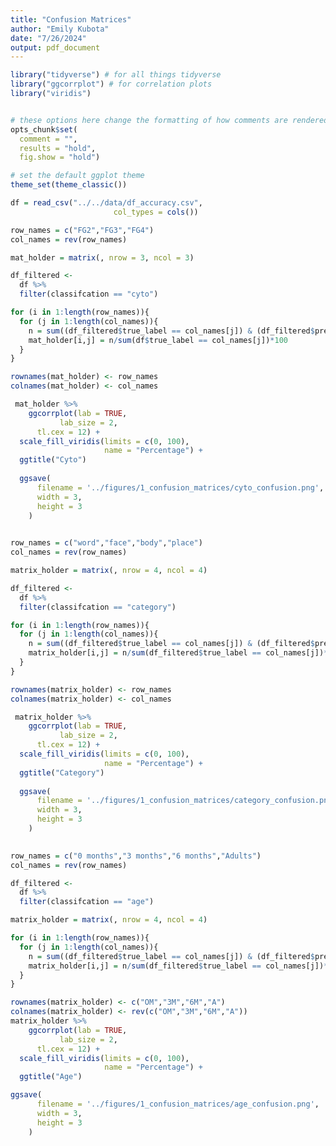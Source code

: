```yaml
---
title: "Confusion Matrices"
author: "Emily Kubota"
date: "7/26/2024"
output: pdf_document
---
```


```r
library("tidyverse") # for all things tidyverse
library("ggcorrplot") # for correlation plots
library("viridis")


# these options here change the formatting of how comments are rendered
opts_chunk$set(
  comment = "",
  results = "hold",
  fig.show = "hold")

# set the default ggplot theme 
theme_set(theme_classic())


```

```r

df = read_csv("../../data/df_accuracy.csv",
                       col_types = cols())

```

```r
row_names = c("FG2","FG3","FG4")
col_names = rev(row_names)

mat_holder = matrix(, nrow = 3, ncol = 3)

df_filtered <-
  df %>% 
  filter(classifcation == "cyto")

for (i in 1:length(row_names)){
  for (j in 1:length(col_names)){
    n = sum((df_filtered$true_label == col_names[j]) & (df_filtered$predicted_label == row_names[i]))
    mat_holder[i,j] = n/sum(df$true_label == col_names[j])*100
  }
}

rownames(mat_holder) <- row_names
colnames(mat_holder) <- col_names

 mat_holder %>%
    ggcorrplot(lab = TRUE,
           lab_size = 2,
      tl.cex = 12) +
  scale_fill_viridis(limits = c(0, 100),
                     name = "Percentage") +
  ggtitle("Cyto")
 
  ggsave(
      filename = '../figures/1_confusion_matrices/cyto_confusion.png',
      width = 3,
      height = 3
    )
 

```



```r
row_names = c("word","face","body","place")
col_names = rev(row_names)

matrix_holder = matrix(, nrow = 4, ncol = 4)

df_filtered <-
  df %>% 
  filter(classifcation == "category")

for (i in 1:length(row_names)){
  for (j in 1:length(col_names)){
    n = sum((df_filtered$true_label == col_names[j]) & (df_filtered$predicted_label == row_names[i]))
    matrix_holder[i,j] = n/sum(df_filtered$true_label == col_names[j])*100
  }
}

rownames(matrix_holder) <- row_names
colnames(matrix_holder) <- col_names

 matrix_holder %>%
    ggcorrplot(lab = TRUE,
           lab_size = 2,
      tl.cex = 12) +
  scale_fill_viridis(limits = c(0, 100),
                     name = "Percentage") +
  ggtitle("Category") 
 
  ggsave(
      filename = '../figures/1_confusion_matrices/category_confusion.png',
      width = 3,
      height = 3
    )
 

```

```r
row_names = c("0 months","3 months","6 months","Adults")
col_names = rev(row_names)

df_filtered <-
  df %>% 
  filter(classifcation == "age")

matrix_holder = matrix(, nrow = 4, ncol = 4)

for (i in 1:length(row_names)){
  for (j in 1:length(col_names)){
    n = sum((df_filtered$true_label == col_names[j]) & (df_filtered$predicted_label == row_names[i]))
    matrix_holder[i,j] = n/sum(df_filtered$true_label == col_names[j])*100
  }
}

rownames(matrix_holder) <- c("OM","3M","6M","A")
colnames(matrix_holder) <- rev(c("OM","3M","6M","A"))
matrix_holder %>%
    ggcorrplot(lab = TRUE,
           lab_size = 2,
      tl.cex = 12) +
  scale_fill_viridis(limits = c(0, 100),
                     name = "Percentage") +
  ggtitle("Age") 

ggsave(
      filename = '../figures/1_confusion_matrices/age_confusion.png',
      width = 3,
      height = 3
    )

```